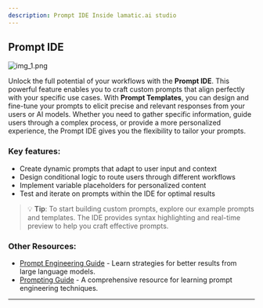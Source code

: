```yaml
---
description: Prompt IDE Inside lamatic.ai studio
---
```


## **Prompt IDE**

![img_1.png](./img_1.png)

Unlock the full potential of your workflows with the **Prompt IDE**. This powerful feature enables you to craft custom prompts that align perfectly with your specific use cases. With **Prompt Templates**, you can design and fine-tune your prompts to elicit precise and relevant responses from your users or AI models. Whether you need to gather specific information, guide users through a complex process, or provide a more personalized experience, the Prompt IDE gives you the flexibility to tailor your prompts.

### Key features:
- Create dynamic prompts that adapt to user input and context
- Design conditional logic to route users through different workflows
- Implement variable placeholders for personalized content
- Test and iterate on prompts within the IDE for optimal results

> 💡 **Tip**: To start building custom prompts, explore our example prompts and templates. The IDE provides syntax highlighting and real-time preview to help you craft effective prompts.

### **Other Resources**:
- [Prompt Engineering Guide](https://platform.openai.com/docs/guides/prompt-engineering) - Learn strategies for better results from large language models.
- [Prompting Guide](https://www.promptingguide.ai/) - A comprehensive resource for learning prompt engineering techniques.

---
